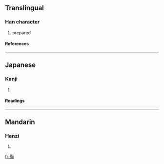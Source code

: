 ==Translingual==
===Han character===
{{Han char|rn=9|rad=人|as=11|sn=13|four=|canj=人廿心月 (OTPB)}}
# prepared
====References====
{{Han ref|kx=0115.180|dkj=01046|dj=0246.060|hdz=10208.050|uh=50C3|ud=20675}}
----
==Japanese==
===Kanji===
{{ja-kanji|grade=|rs=人11}}
# {{defn|Japanese}}
====Readings====
{{ja-readings|on=[[び]] (bi)|kun=[[そなえる]] (sonaeru), [[そなわる]] (sonawaru)}}
----
==Mandarin==
===Hanzi===
{{cmn-hanzi|pin=[[bèi]] (bei4), [[jìn]] (jin4)|wg=pei<sup>4</sup>, chin<sup>4</sup>}}
# {{defn|Mandarin}}

[[fr:僃]]